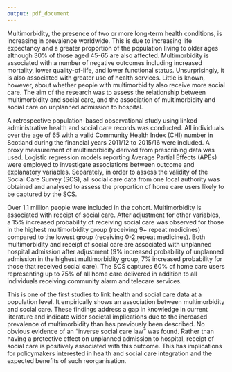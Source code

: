 ```yaml
---
output: pdf_document
---
```


\thispagestyle{empty}


\textbf{Background:} Multimorbidity, the presence of two or more long-term health conditions, is increasing in prevalence worldwide. This is due to increasing life expectancy and a greater proportion of the population living to older ages although 30% of those aged 45-65 are also affected. Multimorbidity is associated with a number of negative outcomes including increased mortality, lower quality-of-life, and lower functional status. Unsurprisingly, it is also associated with greater use of health services. Little is known, however, about whether people with multimorbidity also receive more social care. The aim of the research was to assess the relationship between multimorbidity and social care, and the association of multimorbidity and social care on unplanned admission to hospital.

\textbf{Methods:} A retrospective population-based observational study using linked administrative health and social care records was conducted. All individuals over the age of 65 with a valid Community Health Index (CHI) number in Scotland during the financial years 2011/12 to 2015/16 were included. A proxy measurement of multimorbidity derived from prescribing data was used. Logistic regression models reporting Average Partial Effects (APEs) were employed to investigate associations between outcome and explanatory variables. Separately, in order to assess the validity of the Social Care Survey (SCS), all social care data from one local authority was obtained and analysed to assess the proportion of home care users likely to be captured by the SCS. 

\textbf{Results:} Over 1.1 million people were included in the cohort. Multimorbidity is associated with receipt of social care. After adjustment for other variables, a 15% increased probability of receiving social care was observed for those in the highest multimorbidity group (receiving 9+ repeat medicines) compared to the lowest group (receiving 0-2 repeat medicines). Both multimorbidity and receipt of social care are associated with unplanned hospital admission after adjustment (9% increased probability of unplanned admission in the highest multimorbidity group, 7% increased probability for those that received social care). The SCS captures 60% of home care users representing up to 75% of all home care delivered in addition to all individuals receiving community alarm and telecare services.

\textbf{Conclusion:} This is one of the first studies to link health and social care data at a population level. It empirically shows an association between multimorbidity and social care. These findings address a gap in knowledge in current literature and indicate wider societal implications due to the increased prevalence of multimorbidity than has previously been described. No obvious evidence of an "inverse social care law" was found. Rather than having a protective effect on unplanned admission to hospital, receipt of social care is positively associated with this outcome. This has implications for policymakers interested in health and social care integration and the expected benefits of such reorganisation. 

